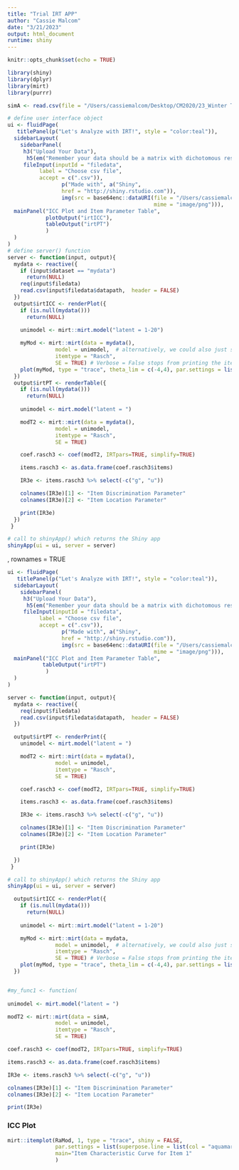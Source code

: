 ```yaml
---
title: "Trial IRT APP"
author: "Cassie Malcom"
date: "3/21/2023"
output: html_document
runtime: shiny
---
```


```r
knitr::opts_chunk$set(echo = TRUE)

library(shiny)
library(dplyr)
library(mirt)
library(purrr)
```

```r
simA <- read.csv(file = "/Users/cassiemalcom/Desktop/CM2020/23_Winter Term Classes/EDLD 640 DS Cap/IRT4Teachers/Data/irtSIM.csv", sep = " ",  header = FALSE)
```

```r
# define user interface object
ui <- fluidPage(
   titlePanel(p("Let's Analyze with IRT!", style = "color:teal")),
  sidebarLayout(
    sidebarPanel(
     h3("Upload Your Data"), 
      h5(em("Remember your data should be a matrix with dichotomous responses of 0 or 1 stored in a .csv file")),
     fileInput(inputId = "filedata",
          label = "Choose csv file",
          accept = c(".csv")), 
                 p("Made with", a("Shiny",
                 href = "http://shiny.rstudio.com")),
                 img(src = base64enc::dataURI(file = "/Users/cassiemalcom/Desktop/CM2020/23_Winter Term Classes/EDLD 640 DS Cap/IRT4Teachers/Images/shinyLogo.png", 
                                              mime = "image/png"))),
  mainPanel("ICC Plot and Item Parameter Table",
            plotOutput("irtICC"),
            tableOutput("irtPT")
            )
  )
)
# define server() function
server <- function(input, output){
  mydata <- reactive({
    if (input$dataset == "mydata")
      return(NULL)
    req(input$filedata)
    read.csv(input$filedata$datapath,  header = FALSE)
  })
  output$irtICC <- renderPlot({
    if (is.null(mydata()))
      return(NULL)
   
    unimodel <- mirt::mirt.model("latent = 1-20")

    myMod <- mirt::mirt(data = mydata(),
               model = unimodel,  # alternatively, we could also just specify model = 1 in this case
               itemtype = "Rasch",
               SE = TRUE) # Verbose = False stops from printing the iterations
    plot(myMod, type = "trace", theta_lim = c(-4,4), par.settings = list(superpose.line = list(col = "aquamarine1")), main="ICCs for All Items")
  })
  output$irtPT <- renderTable({
    if (is.null(mydata()))
      return(NULL)
    
    unimodel <- mirt.model("latent = ")

    modT2 <- mirt::mirt(data = mydata(),
               model = unimodel,
               itemtype = "Rasch",
               SE = TRUE) 

    coef.rasch3 <- coef(modT2, IRTpars=TRUE, simplify=TRUE)

    items.rasch3 <- as.data.frame(coef.rasch3$items)

    IR3e <- items.rasch3 %>% select(-c("g", "u"))

    colnames(IR3e)[1] <- "Item Discrimination Parameter"
    colnames(IR3e)[2] <- "Item Location Parameter"

    print(IR3e)
  })
 }

# call to shinyApp() which returns the Shiny app
shinyApp(ui = ui, server = server)
```

, rownames = TRUE

```r
ui <- fluidPage(
   titlePanel(p("Let's Analyze with IRT!", style = "color:teal")),
  sidebarLayout(
    sidebarPanel(
     h3("Upload Your Data"), 
      h5(em("Remember your data should be a matrix with dichotomous responses of 0 or 1 stored in a .csv file")),
     fileInput(inputId = "filedata",
          label = "Choose csv file",
          accept = c(".csv")), 
                 p("Made with", a("Shiny",
                 href = "http://shiny.rstudio.com")),
                 img(src = base64enc::dataURI(file = "/Users/cassiemalcom/Desktop/CM2020/23_Winter Term Classes/EDLD 640 DS Cap/IRT4Teachers/Images/shinyLogo.png", 
                                              mime = "image/png"))),
  mainPanel("ICC Plot and Item Parameter Table",
           tableOutput("irtPT")
            )
  )
)

server <- function(input, output){
  mydata <- reactive({
    req(input$filedata)
    read.csv(input$filedata$datapath,  header = FALSE)
  })

  output$irtPT <- renderPrint({
    unimodel <- mirt.model("latent = ")

    modT2 <- mirt::mirt(data = mydata(),
               model = unimodel,
               itemtype = "Rasch",
               SE = TRUE)

    coef.rasch3 <- coef(modT2, IRTpars=TRUE, simplify=TRUE)

    items.rasch3 <- as.data.frame(coef.rasch3$items)

    IR3e <- items.rasch3 %>% select(-c("g", "u"))

    colnames(IR3e)[1] <- "Item Discrimination Parameter"
    colnames(IR3e)[2] <- "Item Location Parameter"

    print(IR3e)

  })
 }

# call to shinyApp() which returns the Shiny app
shinyApp(ui = ui, server = server)
```

```r
  output$irtICC <- renderPlot({
    if (is.null(mydata()))
      return(NULL)
   
    unimodel <- mirt::mirt.model("latent = 1-20")

    myMod <- mirt::mirt(data = mydata,
               model = unimodel,  # alternatively, we could also just specify model = 1 in this case
               itemtype = "Rasch",
               SE = TRUE) # Verbose = False stops from printing the iterations
    plot(myMod, type = "trace", theta_lim = c(-4,4), par.settings = list(superpose.line = list(col = "aquamarine1")), main="ICCs for All Items")
  })
```

```r

```


```r
#my_func1 <- function(
  
unimodel <- mirt.model("latent = ")

modT2 <- mirt::mirt(data = simA,
               model = unimodel,
               itemtype = "Rasch",
               SE = TRUE) 

coef.rasch3 <- coef(modT2, IRTpars=TRUE, simplify=TRUE)

items.rasch3 <- as.data.frame(coef.rasch3$items)

IR3e <- items.rasch3 %>% select(-c("g", "u"))

colnames(IR3e)[1] <- "Item Discrimination Parameter"
colnames(IR3e)[2] <- "Item Location Parameter"

print(IR3e)
```

### ICC Plot

```r
mirt::itemplot(RaMod, 1, type = "trace", shiny = FALSE, 
               par.settings = list(superpose.line = list(col = "aquamarine1")), 
               main="Item Characteristic Curve for Item 1"
               )
```

